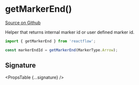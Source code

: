 
# getMarkerEnd()

[Source on Github](https://github.com/wbkd/react-flow/blob/bacaa99c73b347856f63c5d495f5a0829be1e431/packages/core/src/components/Edges/utils.ts/#L6)

Helper that returns internal marker id or user defined marker id.

```js
import { getMarkerEnd } from 'reactflow';

const markerEndId = getMarkerEnd(MarkerType.Arrow);
```

## Signature

<PropsTable {...signature} />

